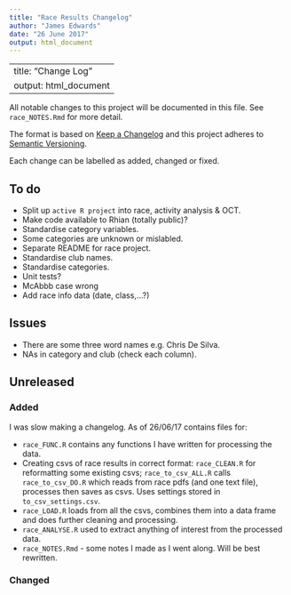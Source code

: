 ```yaml
---
title: "Race Results Changelog"
author: "James Edwards"
date: "26 June 2017"
output: html_document
---
```

---
title: "Change Log"
output: html_document
---

All notable changes to this project will be documented in this file. See `race_NOTES.Rmd` for more detail.

The format is based on [Keep a Changelog](http://keepachangelog.com/)
and this project adheres to [Semantic Versioning](http://semver.org/).

Each change can be labelled as added, changed or fixed.

## To do

* Split up `active R project` into race, activity analysis & OCT.
* Make code available to Rhian (totally public)?
* Standardise category variables.
* Some categories are unknown or mislabled.
* Separate README for race project.
* Standardise club names.
* Standardise categories.
* Unit tests?
* McAbbb case wrong
* Add race info data (date, class,...?)

## Issues

* There are some three word names e.g. Chris De Silva.
* NAs in category and club (check each column).

## Unreleased

### Added
I was slow making a changelog. As of 26/06/17 contains files for:

* `race_FUNC.R` contains any functions I have written for processing the data.
* Creating csvs of race results in correct format: `race_CLEAN.R` for reformatting some existing csvs; `race_to_csv_ALL.R` calls `race_to_csv_DO.R` which reads from race pdfs (and one text file), processes then saves as csvs. Uses settings stored in `to_csv_settings.csv`.
* `race_LOAD.R` loads from all the csvs, combines them into a data frame and does further cleaning and processing.
* `race_ANALYSE.R` used to extract anything of interest from the processed data.
* `race_NOTES.Rmd` - some notes I made as I went along. Will be best rewritten.

### Changed




